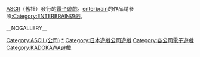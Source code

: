 [[ASCII_(公司)|ASCII]]（舊社）發行的[[電子遊戲|電子遊戲]]。[[enterbrain|enterbrain]]的作品請參照[[:Category:ENTERBRAIN遊戲|:Category:ENTERBRAIN遊戲]]。

{{cat main|ASCII (公司)}}

[[Category:ASCII_(公司)|Category:ASCII (公司)]]
[[Category:ASCII_Media_Works遊戲|*]]
[[Category:日本遊戲公司遊戲|Category:日本遊戲公司遊戲]]
[[Category:各公司電子遊戲|Category:各公司電子遊戲]]
[[Category:KADOKAWA遊戲|Category:KADOKAWA遊戲]]

__NOGALLERY__